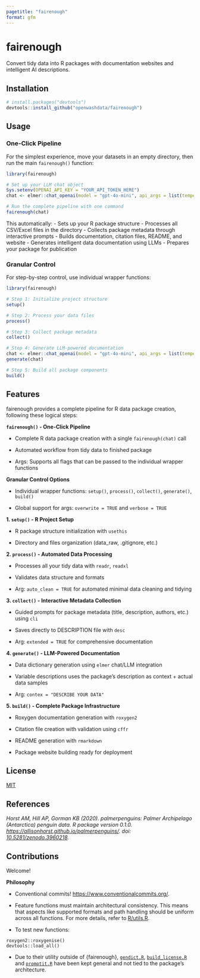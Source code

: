 ```yaml
---
pagetitle: "fairenough"
format: gfm
---
```


# fairenough

Convert tidy data into R packages with documentation websites and intelligent AI descriptions.

## Installation

``` r
# install.packages("devtools")
devtools::install_github("openwashdata/fairenough")
```

## Usage

### One-Click Pipeline

For the simplest experience, move your datasets in an empty directory, then run the main `fairenough()` function:

``` r
library(fairenough)

# Set up your LLM chat object
Sys.setenv(OPENAI_API_KEY = "YOUR_API_TOKEN_HERE")
chat <- elmer::chat_openai(model = "gpt-4o-mini", api_args = list(temperature = 0.3))

# Run the complete pipeline with one command
fairenough(chat)
```

This automatically: - Sets up your R package structure - Processes all CSV/Excel files in the directory - Collects package metadata through interactive prompts - Builds documentation, citation files, README, and website - Generates intelligent data documentation using LLMs - Prepares your package for publication

### Granular Control

For step-by-step control, use individual wrapper functions:

``` r
library(fairenough)

# Step 1: Initialize project structure
setup()

# Step 2: Process your data files
process()

# Step 3: Collect package metadata
collect()

# Step 4: Generate LLM-powered documentation
chat <- elmer::chat_openai(model = "gpt-4o-mini", api_args = list(temperature = 0.3))
generate(chat)

# Step 5: Build all package components
build()
```

## Features

fairenough provides a complete pipeline for R data package creation, following these logical steps:

**`fairenough()` - One-Click Pipeline**

-   Complete R data package creation with a single `fairenough(chat)` call

-   Automated workflow from tidy data to finished package

-   Args: Supports all flags that can be passed to the individual wrapper functions

**Granular Control Options**

-   Individual wrapper functions: `setup()`, `process()`, `collect()`, `generate()`, `build()`

-   Global support for args: `overwrite = TRUE` and `verbose = TRUE`

**1. `setup()` - R Project Setup**

-   R package structure initialization with `usethis`

-   Directory and files organization (data_raw, .gitignore, etc.)

**2. `process()` - Automated Data Processing**

-   Processes all your tidy data with `readr`, `readxl`

-   Validates data structure and formats

-   Arg: `auto_clean = TRUE` for automated minimal data cleaning and tidying

**3. `collect()` - Interactive Metadata Collection**

-   Guided prompts for package metadata (title, description, authors, etc.) using `cli`

-   Saves directly to DESCRIPTION file with `desc`

-   Arg: `extended = TRUE` for comprehensive documentation

**4. `generate()` - LLM-Powered Documentation**

-   Data dictionary generation using `elmer` chat/LLM integration

-   Variable descriptions uses the package's description as context + actual data samples

-   Arg: `contex = "DESCRIBE YOUR DATA"`

**5. `build()` - Complete Package Infrastructure**

-   Roxygen documentation generation with `roxygen2`

-   Citation file creation with validation using `cffr`

-   README generation with `rmarkdown`

-   Package website building ready for deployment

## License

[MIT](LICENSE.md)

## References

*Horst AM, Hill AP, Gorman KB (2020). palmerpenguins: Palmer Archipelago (Antarctica) penguin data. R package version 0.1.0. <https://allisonhorst.github.io/palmerpenguins/>. doi: [10.5281/zenodo.3960218](10.5281/zenodo.3960218).*

## Contributions

Welcome!

**Philosophy**

-   Conventional commits! <https://www.conventionalcommits.org/>.

-   Feature functions must maintain architectural consistency. This means that aspects like supported formats and path handling should be uniform across all functions. For more details, refer to [R/utils.R](https://github.com/openwashdata/fairenough/blob/main/R/utils.R).

-   To test new functions:

```         
roxygen2::roxygenise()
devtools::load_all()
```

-   Due to their utility outside of {fairenough}, [`gendict.R`](https://github.com/openwashdata/fairenough/blob/main/R/gendict.R), [`build_license.R`](https://github.com/openwashdata/fairenough/blob/main/R/build_license.R) and [`promptit.R`](https://github.com/openwashdata/fairenough/blob/main/R/promptit.R) have been kept general and not tied to the package's architecture.